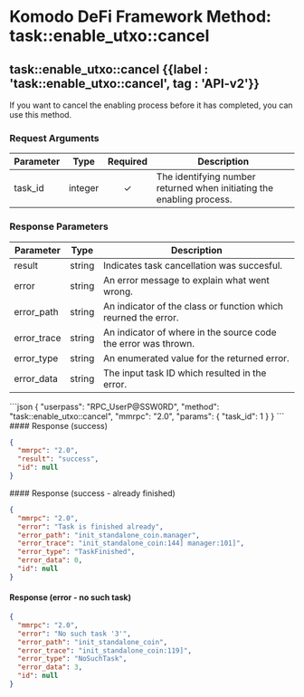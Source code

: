 
# Komodo DeFi Framework Method: task::enable\_utxo::cancel

## task::enable\_utxo::cancel {{label : 'task::enable_utxo::cancel', tag : 'API-v2'}}

If you want to cancel the enabling process before it has completed, you can use this method.

### Request Arguments

| Parameter | Type    | Required | Description                                                           |
| --------- | ------- | :------: | --------------------------------------------------------------------- |
| task\_id  | integer |     ✓    | The identifying number returned when initiating the enabling process. |

### Response Parameters

| Parameter    | Type   | Description                                                    |
| ------------ | ------ | -------------------------------------------------------------- |
| result       | string | Indicates task cancellation was succesful.                     |
| error        | string | An error message to explain what went wrong.                   |
| error\_path  | string | An indicator of the class or function which reurned the error. |
| error\_trace | string | An indicator of where in the source code the error was thrown. |
| error\_type  | string | An enumerated value for the returned error.                    |
| error\_data  | string | The input task ID which resulted in the error.                 |

<CodeGroup title="task::enable_utxo::cancel" tag="POST" label="task::enable_utxo::cancel" mm2MethodDecorate="true">
  ```json
  {
    "userpass": "RPC_UserP@SSW0RD",
    "method": "task::enable_utxo::cancel",
    "mmrpc": "2.0",
    "params": {
      "task_id": 1
    }
  }
  ```
</CodeGroup>

<CollapsibleSection expandedText="Hide Response" collapsedText="Show Response">
  #### Response (success)

  ```json
  {
    "mmrpc": "2.0",
    "result": "success",
    "id": null
  }
  ```
</CollapsibleSection>

<CollapsibleSection expandedText="Hide Error Responses" collapsedText="Show Error Responses">
  #### Response (success - already finished)

  ```json
  {
    "mmrpc": "2.0",
    "error": "Task is finished already",
    "error_path": "init_standalone_coin.manager",
    "error_trace": "init_standalone_coin:144] manager:101]",
    "error_type": "TaskFinished",
    "error_data": 0,
    "id": null
  }
  ```

  #### Response (error - no such task)

  ```json
  {
    "mmrpc": "2.0",
    "error": "No such task '3'",
    "error_path": "init_standalone_coin",
    "error_trace": "init_standalone_coin:119]",
    "error_type": "NoSuchTask",
    "error_data": 3,
    "id": null
  }
  ```
</CollapsibleSection>
